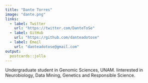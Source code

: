 ```yaml
---
title: "Dante Torres"
image: "dante.png"
links:
  - label: Twitter
    url: "https://twitter.com/DanteToSe"
  - label: GitHub
    url: "https://github.com/danteadotose"
  - label: Email
    url: "danteadotose@gmail.com"
output:
  postcards::jolla
---
```

 
Undergraduate student in Genomic Sciences, UNAM.
Iinterested in Neurobiology, Data Mining, Genetics and Responsible Science.
